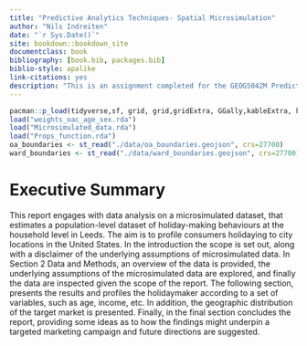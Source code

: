 ```yaml
--- 
title: "Predictive Analytics Techniques- Spatial Microsimulation"
author: "Nils Indreiten"
date: "`r Sys.Date()`"
site: bookdown::bookdown_site
documentclass: book
bibliography: [book.bib, packages.bib]
biblio-style: apalike
link-citations: yes
description: "This is an assignment completed for the GEOG5042M Predictive Analytics module, part of the MSc Consumer Analytics and Marketing Strategy, Jan 2021 - Jan 2022 cohort."
---
```

```r
pacman::p_load(tidyverse,sf, grid, grid,gridExtra, GGally,kableExtra, knitr)
load("weights_oac_age_sex.rda")
load("Microsimulated_data.rda")
load("Props_function.rda")
oa_boundaries <- st_read("./data/oa_boundaries.geojson", crs=27700)
ward_boundaries <- st_read("./data/ward_boundaries.geojson", crs=27700)
```
# Executive Summary

This report engages with data analysis on a microsimulated dataset, that estimates a population-level dataset of holiday-making behaviours at the household level in Leeds. The aim is to profile consumers holidaying to city locations in the United States. In the introduction the scope is set out, along with a disclaimer of the underlying assumptions of microsimulated data. In Section 2 Data and Methods, an overview of the data is provided, the underlying assumptions of the microsimulated data are explored, and finally the data are inspected given the scope of the report. The following section, presents the results and profiles the holidaymaker according to a set of variables, such as age, income, etc. In addition, the geographic distribution of the target market is presented. Finally, in the final section concludes the report, providing some ideas as to how the findings might underpin a targeted marketing campaign and future directions are suggested.